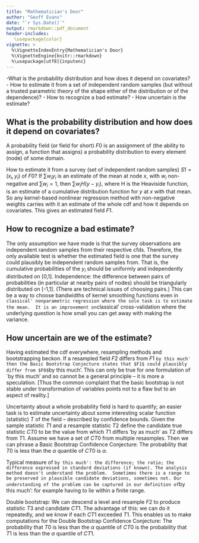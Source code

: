 ```yaml
---
title: "Mathematician's Door"
author: "Geoff Evans"
date: "`r Sys.Date()`"
output: rmarkdown::pdf_document
header-includes:
   \usepackage{color}
vignette: >
  %\VignetteIndexEntry{Mathematician's Door}
  %\VignetteEngine{knitr::rmarkdown}
  %\usepackage[utf8]{inputenc}
---
```


-What is the probability distribution and how does it depend on covariates?
- How to estimate it from a set of independent random samples (but without a
  trusted parametric theory of the shape either of the distribution or of the
  dependence)?
- How to recognize a bad estimate?
- How uncertain is the estimate?

What is the probability distribution and how does it depend on covariates?
-----------------------------------------------------------------------------

A probability field (or field for short) $F0$ is an assignment of (the ability
to assign, a function that assigns) a probability distribution to every
element (node) of some domain.

How to estimate it from a survey (set of independent random samples) $S1 = {(x_i,y_i)}$ of $F0$?
If $\sum w_i y_i$ is an estimate of the mean at node $x$, with $w_i$ non-negative and
$\sum w_i=1$, then $\sum w_i H(y-y_i)$, where H is the Heaviside function,
is an estimate of a cumulative distribution function for $y$ at $x$
with that mean.  So any kernel-based nonlinear regression
method with non-negative weights carries with it an estimate of the whole
cdf and how it depends on covariates.  This gives an estimated field $F1$.

How to recognize a bad estimate?
---------------------------------

The only assumption we have made is that the survey observations are
independent random samples from their respective cfds.  Therefore, the only
available test is whether the estimated field is one that the survey could
plausibly be independent random samples from. That is, the cumulative
probabilities of the $y_i$ should be uniformly and independently distributed
on [0,1].  Independence: the difference between pairs of probabilities
(in particular at nearby pairs of nodes) should be triangularly distributed on [-1,1].
(There are technical issues of choosing pairs.)  This can be a way to choose
bandwidths of kernel smoothing functions even in `classical' nonparametric
regression where the sole task is to estimate the mean.  It is an improvement on `classical'
cross-validation where the underlying question is how small you can get
away with making the variance.

How uncertain are we of the estimate?
----------------------------------------

Having estimated the cdf everywhere, resampling methods and
bootstrapping beckon.
If a resampled field $F2$ differs from $F1$ `by this much'
then the Basic Bootstrap Conjecture states that $F1$
could plausibly differ from $F0$ `by this much'. 
This can only be true for one formulation of `by this much' and so cannot
be a general principle -- it is more a speculation.  [Thus the common
complaint that the basic bootstrap is not stable under transformation of
variables points not to a flaw but to an aspect of reality.]

Uncertainty about a whole probability field is hard to quantify; an
easier task is to estimate uncertainty about some interesting scalar
function (statistic) $T$ of the field -- described by confidence bounds.
Given the sample statistic $T1$ and a resample statistic $T2$ define the
candidate true statistic $CT0$ to be the value from which $T1$
differs 'by as much' as $T2$ differs from $T1$.  Assume we have a set of
${CT0}$ from multiple resasmples.
Then we can phrase a Basic Bootstrap Confidence Conjecture:
The probability that $T0$ is less than the $\alpha$ quantile of ${CT0}$
is $\alpha$.

Typical measure of `by this much': the difference; the ratio; the
difference expressed in standard deviations (if known).
The analysis method doesn't understand the problem.  Sometimes there is a
range to be preserved in plausible candidate deviations, sometimes not.
Our understanding of the problem can be captured in our definition of `by
this much': for example having to lie within a finite range.

Double bootstrap:  We can descend a level and resample $F2$ to produce
statistic $T3$ and candidate $CT1$.  The advantage of this: we can do it
repeatedly, and we know if each $CT1$ exceeded $T1$.  This enables us to
make computations for the Double Bootstrap Confidence Conjecture:
The probability that $T0$ is less than the $\alpha$ quantile of ${CT0}$
is the probability that $T1$ is less than the $\alpha$ quantile of $CT1$.
